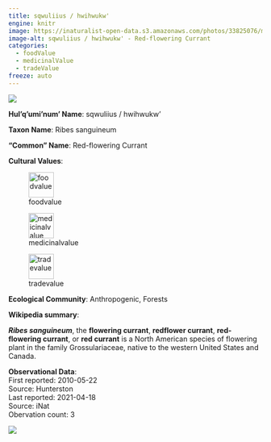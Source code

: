 ```yaml
---
title: sqwuliius / hwihwukw'
engine: knitr
image: https://inaturalist-open-data.s3.amazonaws.com/photos/33825076/medium.jpg
image-alt: sqwuliius / hwihwukw' - Red-flowering Currant
categories:
  - foodValue
  - medicinalValue
  - tradeValue
freeze: auto
---
```

![](https://inaturalist-open-data.s3.amazonaws.com/photos/33825076/medium.jpg){fig-alt="sqwuliius / hwihwukw' - Red-flowering Currant"}

**Hul'q'umi'num' Name**: sqwuliius / hwihwukw'



**Taxon Name**: Ribes sanguineum

**"Common" Name**: Red-flowering Currant

**Cultural Values**:  

::: {layout-nrow=1 style="width:60%"}
![foodvalue](/files/foodvalue.svg){width=50px}

![medicinalvalue](/files/medicinalvalue.svg){width=50px}

![tradevalue](/files/tradevalue.svg){width=50px}
:::

**Ecological Community**: Anthropogenic, Forests

**Wikipedia summary**:  
<p class="mw-empty-elt">
</p>

<p><i><b>Ribes sanguineum</b></i>, the <b>flowering currant</b>, <b>redflower currant</b>, <b>red-flowering currant</b>, or <b>red currant</b> is a North American species of flowering plant in the family Grossulariaceae, native to the western United States and Canada.

**Observational Data**:   
First reported: 2010-05-22  
Source: Hunterston  
Last reported: 2021-04-18  
Source: iNat  
Obervation count: 3

![](community_dist.png)
